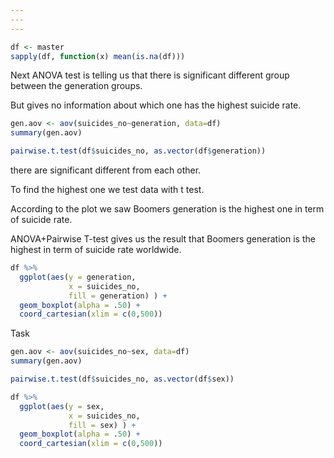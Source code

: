---
---
---

```{r}
df <- master
sapply(df, function(x) mean(is.na(df)))
```

Next ANOVA test is telling us that there is significant different group between the generation groups.

But gives no information about which one has the highest suicide rate.

```{r}
gen.aov <- aov(suicides_no~generation, data=df)
summary(gen.aov)
```

```{r}
pairwise.t.test(df$suicides_no, as.vector(df$generation))
```

there are significant different from each other.

To find the highest one we test data with t test.

According to the plot we saw Boomers generation is the highest one in term of suicide rate.

ANOVA+Pairwise T-test gives us the result that Boomers generation is the highest in term of suicide rate worldwide.

```{r}
df %>% 
  ggplot(aes(y = generation,
             x = suicides_no,
             fill = generation) ) +
  geom_boxplot(alpha = .50) +
  coord_cartesian(xlim = c(0,500))
```


Task
```{r}
gen.aov <- aov(suicides_no~sex, data=df)
summary(gen.aov)
```

```{r}
pairwise.t.test(df$suicides_no, as.vector(df$sex))
```

```{r}
df %>% 
  ggplot(aes(y = sex,
             x = suicides_no,
             fill = sex) ) +
  geom_boxplot(alpha = .50) +
  coord_cartesian(xlim = c(0,500))
```
